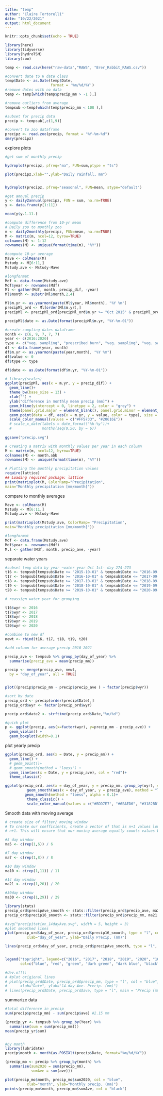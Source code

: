 ```yaml
---
title: "temp"
author: "Claire Tortorelli"
date: "10/22/2021"
output: html_document
---
```


```r
knitr::opts_chunk$set(echo = TRUE)

library(here)
library(tidyverse)
library(hydroTSM)
library(zoo)
```

```r

temp <- read.csv(here("raw-data","RAWS", "Brer_Rabbit_RAWS.csv"))
```


```r
#convert date to R date class
temp$Date <- as.Date(temp$Date,
                     format = '%m/%d/%Y')
#remove dates with no data
temp <- temp[which(temp$precip_mm > -1 ),]

#remove outliers from average
tempsub <-temp[which(temp$precip_mm < 100 ),]

#subset for precip data
precip <- tempsub[,c(1,9)]

#convert to zoo dataframe
precipz <- read.zoo(precip, format = "%Y-%m-%d")
smry(precipz)
```

explore plots
```r
#get sum of monthly precip

hydroplot(precipz, pfreq="ma", FUN=sum,ptype = "ts")

plot(precipz,xlab="",ylab="Daily rainfall, mm")


hydroplot(precipz, pfreq="seasonal", FUN=mean, stype="default")

```

```r
#get annual precip
y <- daily2annual(precipz, FUN = sum, na.rm=TRUE)
y <- data.frame(y[1:11])

mean(y$y.1.11.)

#compute difference from 10-yr mean
# Daily zoo to monthly zoo
m <- daily2monthly(precipz, FUN=mean, na.rm=TRUE)
M <- matrix(m, ncol=12, byrow=TRUE)
colnames(M) <- 1:12
rownames(M) <- unique(format(time(m), "%Y"))

#compute 10-yr average
Mave <- colMeans(M)
Mstudy <- M[6:11,]
Mstudy.ave <- Mstudy-Mave

#longformat
Mdf <- data.frame(Mstudy.ave)
Mdf$year <- rownames(Mdf)
Ml <- gather(Mdf, month, precip_dif, -year)
Ml$month <- substr(Ml$month,2,4)

Ml$m.yr <- as.yearmon(paste(Ml$year, Ml$month), "%Y %m")
precipMl_ord <- Ml[order(Ml$m.yr),]
precipMl <- precipMl_ord[precipMl_ord$m.yr >= "Oct 2015" & precipMl_ord$m.yr <= "Aug 2020", ]

precipMl$date <- as.Date(format(precipMl$m.yr, "%Y-%m-01"))
```


```r
#create sampling dates dataframe
month <- c(6, 9, 7, 7, 7)
year <- c(2016:2020)
type <- c("veg. sampling", "prescribed burn", "veg. sampling", "veg. sampling", "veg. sampling")
df <- data.frame(year, month)
df$m.yr <- as.yearmon(paste(year,month), "%Y %m")
df$value <- 0
df$type <- type

df$date <- as.Date(format(df$m.yr, "%Y-%m-01"))
```

```r
# library(scales)
ggplot(precipMl, aes(x = m.yr, y = precip_dif)) +
  geom_line()+
  theme_bw(base_size = 13) +
  xlab("") +
  ylab("difference in monthly mean precip (mm)") +
  geom_hline(yintercept = 0, linetype = 2, color = "grey") +
  theme(panel.grid.major = element_blank(), panel.grid.minor = element_blank()) +
  geom_point(data = df, aes(x = m.yr, y = value, color = type), size = 4) +
  scale_color_manual(values = c("#FF5733", "#20616E"))
  # scale_x_date(labels = date_format("%h-%y"))+
  #              months(seq(0,50, by = 6))
  
ggsave("precip.svg")
```


```r
# Creating a matrix with monthly values per year in each column
M <- matrix(m, ncol=12, byrow=TRUE)
colnames(M) <- month.abb
rownames(M) <- unique(format(time(m), "%Y"))

# Plotting the monthly precipitation values
require(lattice)
## Loading required package: lattice
print(matrixplot(M, ColorRamp="Precipitation",
main="Monthly precipitation [mm/month]"))
```

compare to monthly averages
```r
Mave <- colMeans(M)
Mstudy <- M[6:11,]
Mstudy.ave <- Mstudy-Mave

print(matrixplot(Mstudy.ave, ColorRamp= "Precipitation",
main="Monthly precipitation [mm/month]"))

#longformat
Mdf <- data.frame(Mstudy.ave)
Mdf$year <- rownames(Mdf)
M.l <- gather(Mdf, month, precip_ave, -year)
```

separate water years
```r
#subset temp data by year ~water year Oct 1st- day 274-273
t16 <- tempsub[tempsub$Date >= "2015-10-01" & tempsub$Date <= "2016-09-30", ]
t17 <- tempsub[tempsub$Date >= "2016-10-01" & tempsub$Date <= "2017-09-30", ]
t18 <- tempsub[tempsub$Date >= "2017-10-01" & tempsub$Date <= "2018-09-30", ]
t19 <- tempsub[tempsub$Date >= "2018-10-01" & tempsub$Date <= "2019-09-30", ]
t20 <- tempsub[tempsub$Date >= "2019-10-01" & tempsub$Date <= "2020-09-30", ]

# reassign water year for grouping

t16$wyr <- 2016
t17$wyr <- 2017
t18$wyr <- 2018
t19$wyr <- 2019
t20$wyr <- 2020

#combine to new df
newt <- rbind(t16, t17, t18, t19, t20)

#add column for average precip 2010-2021

precip_ave <- tempsub %>% group_by(day_of_year) %>%
  summarise(precip_ave = mean(precip_mm))

precip <- merge(precip_ave, newt, 
  by = "day_of_year", all = TRUE)


plot((precip$precip_mm - precip$precip_ave ) ~ factor(precip$wyr))

#sort by date
precip_ord <- precip[order(precip$Date),]
precip_ord$wyr <- factor(precip_ord$wyr)

precip_ord$date2 <- strftime(precip_ord$Date,"%m/%d")

#quick plot
p <- ggplot(precip, aes(x=factor(wyr), y=precip_mm - precip_ave)) + 
  geom_violin() +
  geom_boxplot(width=0.1)
```

plot yearly precip
```r
ggplot(precip_ord, aes(x = Date, y = precip_mm)) + 
  geom_line() +
  # geom_point()+
  # geom_smooth(method = "loess") +
  geom_line(aes(x = Date, y = precip_ave), col = "red")+
  theme_classic()

ggplot(precip_ord, aes(x = day_of_year, y = precip_mm, group_by(wyr), col = wyr)) +
          geom_smooth(aes(x = day_of_year, y = precip_ave), method = "loess", col = "maroon", alpha = 0.05)+
         geom_smooth(method = "loess", alpha = 0.1)+
          theme_classic() +
          scale_color_manual(values = c("#BDD7E7", "#6BAED6", "#3182BD", "#08519C", "#00002a"))

```




Smooth data with moving average
```r
# create size of filter/ moving window
# To create our coefficients, create a vector of that is n+1 values long, divided by that 
# n+1. This will ensure that our moving average equally counts values before and after:

#5 day window
ma5 <- c(rep(1,6)) / 6

#7 day window
ma7 <- c(rep(1,8)) / 8

#10 day window
ma10 <- c(rep(1,11)) / 11

#14 day window
ma21 <- c(rep(1,20)) / 20

#30day window
ma30 <- c(rep(1,29)) / 29
```


```r
library(stats)
precip_ord$precipAve_smooth <- stats::filter(precip_ord$precip_ave, ma21, method = "convolution", sides = 2)
precip_ord$precip16_smooth <- stats::filter(precip_ord$precip_mm, ma21, method = "convolution", sides = 2)

```

```r
#svg("precipitation_14dayAve.svg", width = 5, height = 3)
#plot smoothed lines
plot(precip_ord$day_of_year, precip_ord$precip16_smooth, type = "l", col = "blue",
          xlab="day_of_year", ylab="Daily Precip. (mm)")

lines(precip_ord$day_of_year, precip_ord$precipAve_smooth, type = "l", main = "Precip (mm)")


legend("topright", legend=c("2016", "2017", "2018", "2019", "2020", "10 yr ave."),
       col=c("blue", "red", "green", "dark green", "dark blue", "black"), lty=1, cex=0.8)

#dev.off()
# #plot origional lines
# plot(precip_ord$Date, precip_ord$precip_mm, type = "l", col = "blue", 
#      xlab="Date", ylab="14-day Ave. Precip. (mm)")
# lines(precip_ord$Date, precip_ord$ave, type = "l", main = "Precip (mm)")


```

summarize data
```r
#total difference in precip
sum(precip$precip_mm) - sum(precip$ave) #2.15 mm

(precip_yr <- tempsub %>% group_by(Year) %>%
  summarise(sum = sum(precip_mm)))
mean(precip_yr$sum)


#by month
library(lubridate)
precip$month <- month(as.POSIXlt(precip$Date, format="%m/%d/%Y"))

(precip_mo <- precip %>% group_by(month) %>%
  summarise(sum2020 = sum(precip_mm),
            sumAve = sum(ave)))

plot(precip_mo$month, precip_mo$sum2020, col = "blue",
          xlab="month", ylab="Monthly precip. (mm)")
points(precip_mo$month, precip_mo$sumAve, col = "black")
```